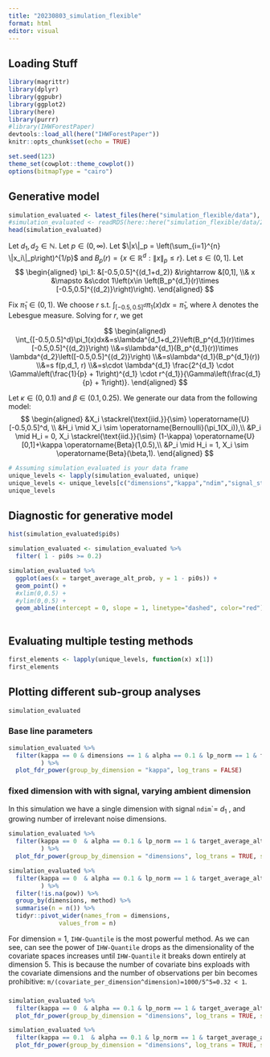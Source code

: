 ```yaml
---
title: "20230803_simulation_flexible"
format: html
editor: visual
---
```


## Loading Stuff

```r
library(magrittr)
library(dplyr)
library(ggpubr)
library(ggplot2)
library(here)
library(purrr)
#library(IHWForestPaper)
devtools::load_all(here("IHWForestPaper"))
knitr::opts_chunk$set(echo = TRUE)

set.seed(123)
theme_set(cowplot::theme_cowplot())
options(bitmapType = "cairo")
```

## Generative model

```r
simulation_evaluated <- latest_files(here("simulation_flexible/data"), "discrete_prop_alt_eval")
#simulation_evaluated <- readRDS(here::here("simulation_flexible/data/2023-08-09_1_discrete_prop_alt_eval.Rds"))
head(simulation_evaluated)
```

Let $d_1,d_2 \in \mathbb{N}$. Let $p\in (0,\infty)$. Let $\|x\|_p = \left(\sum_{i=1}^{n} \|x_i\|_p\right)^{1/p}$ and $B_p(r) = \{x \in \mathbb{R}^d : \|x\|_p \leq r\}$. Let $s\in (0,1]$. Let $$
\begin{aligned}
   \pi_1: &[-0.5,0.5]^{(d_1+d_2)} &\rightarrow &[0,1], 
   \\& x &\mapsto &s\cdot 1\left(x\in \left(B_p^{d_1}(r)\times [-0.5,0.5]^{(d_2)}\right)\right).
\end{aligned}
$$

Fix $\bar{\pi}_1 \in (0,1)$. We choose $r$ s.t. $\int_{[-0.5,0.5]^d}\pi_1(x)dx=\bar{\pi}_1$, where $\lambda$ denotes the Lebesgue measure. Solving for $r$, we get

$$
\begin{aligned}
   \int_{[-0.5,0.5]^d}\pi_1(x)dx&=s\lambda^{d_1+d_2}\left(B_p^{d_1}(r)\times [-0.5,0.5]^{(d_2)}\right)
   \\&=s\lambda^{d_1}(B_p^{d_1}(r))\times \lambda^{d_2}\left([-0.5,0.5]^{(d_2)}\right)
   \\&=s\lambda^{d_1}(B_p^{d_1}(r))
   \\&=s f(p,d_1, r)
   \\&=s\cdot \lambda^{d_1} \frac{2^{d_1} \cdot \Gamma\left(\frac{1}{p} + 1\right)^{d_1} \cdot r^{d_1}}{\Gamma\left(\frac{d_1}{p} + 1\right)}.
\end{aligned}
$$

Let $\kappa\in (0,0.1)$ and $\beta \in (0.1,0.25)$. We generate our data from the following model: $$
\begin{aligned}
   &X_i \stackrel{\text{iid.}}{\sim} \operatorname{U}[-0.5,0.5]^d, \\
   &H_i \mid X_i \sim  \operatorname{Bernoulli}(\pi_1(X_i)),\\
   &P_i \mid H_i = 0, X_i \stackrel{\text{iid.}}{\sim} (1-\kappa) \operatorname{U}[0,1]+\kappa \operatorname{Beta}(1,0.5),\\
   &P_i \mid H_i = 1, X_i  \sim \operatorname{Beta}(\beta,1).
\end{aligned}
$$

```r
# Assuming simulation_evaluated is your data frame
unique_levels <- lapply(simulation_evaluated, unique)
unique_levels <- unique_levels[c("dimensions","kappa","ndim","signal_strength","lp_norm","target_average_alt_prob","prop_alt_function_name")]
unique_levels
```

## Diagnostic for generative model

```r
hist(simulation_evaluated$pi0s)
```

```r
simulation_evaluated <- simulation_evaluated %>%
  filter( 1 - pi0s >= 0.2)
```

```r
simulation_evaluated %>%
  ggplot(aes(x = target_average_alt_prob, y = 1 - pi0s)) +
  geom_point() +
  #xlim(0,0.5) +
  #ylim(0,0.5) +
  geom_abline(intercept = 0, slope = 1, linetype="dashed", color="red") 
  
```

## Evaluating multiple testing methods

```r
first_elements <- lapply(unique_levels, function(x) x[1])
first_elements
```

## Plotting different sub-group analyses

```r
simulation_evaluated
```

### Base line parameters

```r
simulation_evaluated %>%
  filter(kappa == 0 & dimensions == 1 & alpha == 0.1 & lp_norm == 1 & target_average_alt_prob == 0.3 & ndim == 1 & beta_shape1 == 0.25 & signal_strength == 0.8 
         ) %>%
  plot_fdr_power(group_by_dimension = "kappa", log_trans = FALSE)
```

### fixed dimension with with signal, varying ambient dimension

In this simulation we have a single dimension with signal `ndim`\`= $d_1$ , and growing number of irrelevant noise dimensions.

```r
simulation_evaluated %>%
  filter(kappa == 0  & alpha == 0.1 & lp_norm == 1 & target_average_alt_prob == 0.3 & ndim == 1 & beta_shape1 == 0.25 & signal_strength == 0.8 
         ) %>% 
  plot_fdr_power(group_by_dimension = "dimensions", log_trans = TRUE, silent = TRUE)
```

```r
simulation_evaluated %>%
  filter(kappa == 0  & alpha == 0.1 & lp_norm == 1 & target_average_alt_prob == 0.3 & ndim == 1 & beta_shape1 == 0.25 & signal_strength == 0.8 & m == 1000
         ) %>%
  filter(!is.na(pow)) %>%
  group_by(dimensions, method) %>%
  summarise(n = n()) %>%
  tidyr::pivot_wider(names_from = dimensions,
              values_from = n)
```

For dimension = 1, `IHW-Quantile` is the most powerful method. As we can see, can see the power of `IHW-Quantile` drops as the dimensionality of the covariate spaces increases until `IHW-Quantile` it breaks down entirely at dimension 5. This is because the number of covariate bins exploads with the covariate dimensions and the number of observations per bin becomes prohibitive: `m/(covariate_per_dimension^dimension)=1000/5^5=0.32 < 1`.

### 

```r
simulation_evaluated %>%
  filter(kappa == 0  & alpha == 0.1 & lp_norm == 1 & target_average_alt_prob == 0.2 & ndim == 1 & beta_shape1 == 0.25 & signal_strength == 0.8) %>% 
  plot_fdr_power(group_by_dimension = "dimensions", log_trans = TRUE, silent = TRUE)
```

```r
simulation_evaluated %>%
  filter(kappa == 0.1  & alpha == 0.1 & lp_norm == 1 & target_average_alt_prob == 0.1 & ndim == 1 & beta_shape1 == 0.25 & signal_strength == 0.8) %>% 
  plot_fdr_power(group_by_dimension = "dimensions", log_trans = TRUE, silent = TRUE)
```
